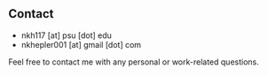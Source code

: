 <br>

## Contact

- nkh117 [at] psu [dot] edu
- nkhepler001 [at] gmail [dot] com

Feel free to contact me with any personal or work-related questions.
